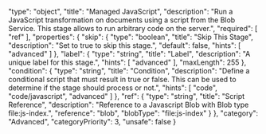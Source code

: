   "type": "object",
  "title": "Managed JavaScript",
  "description": "Run a JavaScript transformation on documents using a script from the Blob Service. This stage allows to run arbitrary code on the server.",
  "required": [
    "ref"
  ],
  "properties": {
    "skip": {
      "type": "boolean",
      "title": "Skip This Stage",
      "description": "Set to true to skip this stage.",
      "default": false,
      "hints": [
        "advanced"
      ]
    },
    "label": {
      "type": "string",
      "title": "Label",
      "description": "A unique label for this stage.",
      "hints": [
        "advanced"
      ],
      "maxLength": 255
    },
    "condition": {
      "type": "string",
      "title": "Condition",
      "description": "Define a conditional script that must result in true or false. This can be used to determine if the stage should process or not.",
      "hints": [
        "code",
        "code/javascript",
        "advanced"
      ]
    },
    "ref": {
      "type": "string",
      "title": "Script Reference",
      "description": "Reference to a Javascript Blob with Blob type file:js-index.",
      "reference": "blob",
      "blobType": "file:js-index"
    }
  },
  "category": "Advanced",
  "categoryPriority": 3,
  "unsafe": false
}

